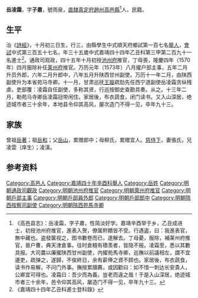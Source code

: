 {{明清人物信息框
| 姓名 = 岳凌霜
| 原名 =
| 圖片名稱= 
| 圖片大小 =
| 圖片說明 = 
| 最高職務 =陕西苑马寺卿
| 國家 = 大明 
| 爵位 =
| 籍貫 = [[直隸|直隸]][[真定府|真定府]][[趙州|趙州]][[高邑縣|高邑縣]]
| 族裔 = 
| 字號 = 
| 諡號 =
| 出生日期 = 辛卯十月初三日
| 出生地點 =
| 逝世日期 = 卒年不詳 
| 逝世地點 =
| 墓葬 =
| 配偶 = 配張氏，累封宜人
| 親屬 = （子）鍾賢、鍾才、鍾秀
| 出身 =
* 嘉靖四十年辛酉科舉人
* 嘉靖四十四年乙丑科同進士出身
| 經歷 =
| 著作 = 
}}
'''岳凌霜'''{{BD|1531年||1623年||}}，字'''子肅'''，號雨泉，[[直隸|直隸]][[真定府|真定府]][[趙州|趙州]][[高邑縣|高邑縣]]<ref>《高邑县志》：岳凌霜，字子肅，性简淡好学。嘉靖辛酉举于乡，乙丑成进士，初授池州府推官，進表入贺，僚属䝲饋皆不受。行遇盗，曰：我進表官，無中藏也。盗發箧视之，图书數卷而已，遂解去。丁母憂，服除，補莱州府推官，晉户曹，典天津倉事。往时倉粮有積羡者，皆隐不报。凌霜至，悉以其數具报。大司農以廉擢陕西甘州副使，内擢苑馬寺卿，巡撫以前議相左，謂不宜邊吏，疏弹之，遂歸，不俟終日，余有薪俸之資不顾也。家居後，布衣蔬食，读书作易解，不问门外事。撫按累牘薦，或因勸曰：如不惜一刺达长安貴人，公卿宜可得也。凌霜曰：吾少而為義，豈老而違之哉！于是入山深居，绝迹城市者三十余年，邑令仰其高风，屡造门不得一见，卒年九十三。</ref>人，民籍。

==生平==
治《[[詩經|詩經]]》，十月初三日生，行三，由縣學生中式順天府鄉試第一百七名[[舉人|舉人]]，[[會試|會試]]中式第三百五十七名，年三十五歲中式嘉靖四十四年乙丑科第三甲第二百九十一名進士<ref>《嘉靖四十四年乙丑科進士登科錄》</ref>。通政司观政，四十五年十月初授[[池州府|池州府]]推官，丁母喪，隆慶四年（1570年）四月服除补任[[莱州府|莱州府]]推官。万历元年（1573年）八月擢户部主事，五年二月升员外郎，六年二月升郎中，八年五月升陕西甘州副使。万历十一年二月，由陕西副使升为本省苑马寺卿。十一月，甘肃巡抚[[王璇|王璇]]疏劾先任西宁道副使岳凌霜贪纵残虐。吏部覆：凌霜自任副使，多称其贤，行巡按御史查勘具奏。从之。十三年二月，勒苑马寺卿岳凌霜冠带闲住。家居後，布衣蔬食，闭门读书。又入山深居，绝迹城市者三十余年，本地县令仰其高风，屡次造门不得一见，卒年九十三。

==家族== 
曾祖[[岳著|岳著]]；祖[[岳和|岳和]]；父[[岳山|岳山]]，累赠郎中；母柳氏，累赠宜人。[[慈侍下|慈侍下]]，妻張氏，兄凌雲（庠生）；凌漢。

== 参考资料 ==
{{reflist}}

{{嘉靖四十四年乙丑科殿试金榜}}

{{Authority control}}
{{DEFAULTSORT:}}
[[Category:高邑人|Category:高邑人]]
[[Category:嘉靖四十年辛酉科舉人|Category:嘉靖四十年辛酉科舉人]]
[[Category:岳姓|Category:岳姓]]
[[Category:明朝通政司觀政|Category:明朝通政司觀政]]
[[Category:明朝池州府推官|Category:明朝池州府推官]]
[[Category:明朝萊州府推官|Category:明朝萊州府推官]]
[[Category:明朝戶部主事|Category:明朝戶部主事]]
[[Category:明朝戶部員外郎|Category:明朝戶部員外郎]]
[[Category:明朝戶部郎中|Category:明朝戶部郎中]]
[[Category:明朝陝西按察司副使|Category:明朝陝西按察司副使]]
[[Category:明朝陝西苑馬寺卿|Category:明朝陝西苑馬寺卿]]